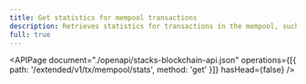 ```yaml
---
title: Get statistics for mempool transactions
description: Retrieves statistics for transactions in the mempool, such as counts, ages, and fees.
full: true
---
```


<APIPage
  document="./openapi/stacks-blockchain-api.json"
  operations={[{ path: '/extended/v1/tx/mempool/stats', method: 'get' }]}
  hasHead={false}
/>

